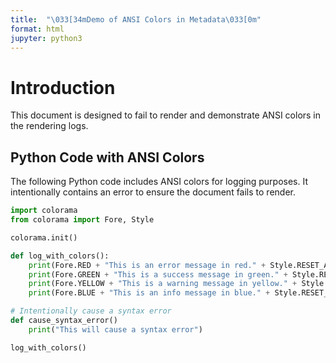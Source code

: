 ```yaml
---
title:  "\033[34mDemo of ANSI Colors in Metadata\033[0m"
format: html
jupyter: python3
---
```


# Introduction

This document is designed to fail to render and demonstrate ANSI colors in the rendering logs.

## Python Code with ANSI Colors

The following Python code includes ANSI colors for logging purposes. It intentionally contains an error to ensure the document fails to render.

```python
import colorama
from colorama import Fore, Style

colorama.init()

def log_with_colors():
    print(Fore.RED + "This is an error message in red." + Style.RESET_ALL)
    print(Fore.GREEN + "This is a success message in green." + Style.RESET_ALL)
    print(Fore.YELLOW + "This is a warning message in yellow." + Style.RESET_ALL)
    print(Fore.BLUE + "This is an info message in blue." + Style.RESET_ALL)

# Intentionally cause a syntax error
def cause_syntax_error()
    print("This will cause a syntax error")

log_with_colors()
```
